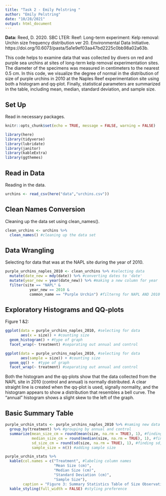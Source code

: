 ```yaml
---
title: "Task 2 - Emily Pelstring "
author: "Emily Pelstring"
date: "10/28/2021"
output: html_document
---
```


**Data:** Reed, D. 2020. SBC LTER: Reef: Long-term experiment: Kelp removal: Urchin size frequency distribution ver 20. Environmental Data Initiative. https://doi.org/10.6073/pasta/5a1e9ef03aa47bd2225c0bb98a02a63b. 

This code helps to examine data that was collected by divers on red and purple sea urchins at sites of long-term kelp removal experimentation sites. The diameter of the specimens was measured in centimeters to the nearest 0.5 cm. In this code, we visualize the degree of normal in the distribution of size of purple urchins in 2010 at the Naples Reef experimentation site using both a histogram and qq-plot. Finally, statistical parameters are summarized in the table, including mean, median, standard deviation, and sample size. 


## Set Up

Read in necessary packages. 

```r
knitr::opts_chunk$set(echo = TRUE, message = FALSE, warning = FALSE)

library(here)
library(tidyverse)
library(lubridate)
library(janitor)
library(kableExtra)
library(ggthemes)

```

## Read in Data

Reading in the data. 

```r
urchins <- read_csv(here("data","urchins.csv"))
```

## Clean Names Conversion 

Cleaning up the data set using clean_names().

```r
clean_urchins <- urchins %>%
  clean_names() #cleaning up the data set 
```

## Data Wrangling 

Selecting for data that was at the NAPL site during the year of 2010. 

```r
purple_urchins_naples_2010 <- clean_urchins %>% #selecting data
  mutate(date_new = mdy(date)) %>% #converting dates to 'date'
  mutate(year_new = year(date_new)) %>% #making a new column for year 
  filter(site == "NAPL" &
           year_new == 2010 &
           common_name == "Purple Urchin") #filterng for NAPL AND 2010 and purple urchin
```

## Exploratory Histograms and QQ-plots 

Figure 1 &2: 
```r
ggplot(data = purple_urchins_naples_2010, #selecting for data
       aes(x = size)) + #counting size 
  geom_histogram() + #type of graph
  facet_wrap(~ treatment) #separating out annual and control 

ggplot(data = purple_urchins_naples_2010, #selecting for data 
       aes(sample = size)) + #counting size
  geom_qq() +  #type of graph
  facet_wrap(~ treatment) #separating out annual and control 
```

Both the histogram and the qq-plots show that the data collected from the NAPL site in 2010 (control and annual) is normally distributed. A clear straight line is created when the qq-plot is used, signally normality, and the histogram appears to show a distribution that resembles a bell curve. The "annual" histogram shows a slight skew to the left of the graph. 

## Basic Summary Table 

```r
purple_urchin_stats <- purple_urchins_naples_2010 %>% #naming new data set 
  group_by(treatment) %>% #grouping by annual and control 
  summarize(mean_size_cm = round(mean(size, na.rm = TRUE), 1), #finding mean, rounding 1 decimal 
            median_size_cm = round(median(size, na.rm = TRUE), 1), #finding median, rounding 1 decimal 
            sd_size_cm = round(sd(size, na.rm = TRUE), 1), #finding sd, rounding 1 decimal 
            sample_size = n()) #adding sample size 

purple_urchin_stats %>%
  kable(col.names = c("Treatment", #labeling column names 
                      "Mean Size (cm)",
                      "Median Size (cm)",
                      "Standard Deviation (cm)",
                      "Sample Size"),
        caption = "Figure 3: Summary Statistics Table of Size Observations on Purple Sea Urchins in Naples Reef (2010). This table presents the mean, median, standard deviation, and sample size of the purple sea urchin data that was collected from Naples Reef in 2010, including both the control and annual collections.") %>%
  kable_styling(full_width = FALSE) #styling preference 
  
```

